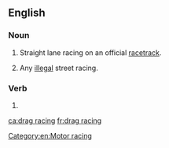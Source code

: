 ==English==
{{wikipedia}}

===Noun===
{{en-noun|-|head=[[drag]] [[racing]]}}

# Straight lane racing on an official [[racetrack]].
# {{lb|en|colloquial}} Any [[illegal]] street racing.

===Verb===
{{head|en|present participle}}

# {{present participle of|drag race|lang=en|nocat=1}}

[[Category:en:Motor racing]]

[[ca:drag racing]]
[[fr:drag racing]]